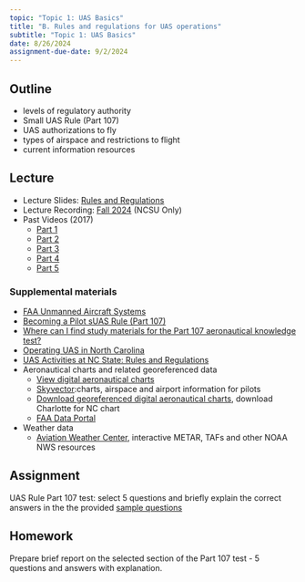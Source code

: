 ```yaml
---
topic: "Topic 1: UAS Basics"
title: "B. Rules and regulations for UAS operations"
subtitle: "Topic 1: UAS Basics"
date: 8/26/2024
assignment-due-date: 9/2/2024
---
```


## Outline

* levels of regulatory authority
* Small UAS Rule (Part 107)
* UAS authorizations to fly
* types of airspace and restrictions to flight
* current information resources 

## Lecture

* Lecture Slides: [Rules and Regulations](lectures/lecture_1b.qmd)
* Lecture Recording: [Fall 2024]({{< var recordings.topic1.lecture1b >}}) (NCSU Only)
* Past Videos (2017)
    * [Part 1](https://youtu.be/Pf_kwEq6too?feature=shared)
    * [Part 2](https://youtu.be/JUM93NZlukI?feature=shared)
    * [Part 3](https://youtu.be/goewibtKfgQ?feature=shared)
    * [Part 4](https://youtu.be/KQ02OTxmlNA?feature=shared)
    * [Part 5](https://youtu.be/lW58hD165sY?feature=shared)

### Supplemental materials

* [FAA Unmanned Aircraft Systems](https://www.faa.gov/uas/)
* [Becoming a Pilot sUAS Rule (Part 107)](https://www.faa.gov/uas/commercial_operators/become_a_drone_pilot/)
* [Where can I find study materials for the Part 107 aeronautical knowledge test?](https://www.faa.gov/faq/where-can-i-find-study-materials-part-107-aeronautical-knowledge-test)
* [Operating UAS in North Carolina](https://www.ncdot.gov/aviation/uas/)
* [UAS Activities at NC State: Rules and Regulations](https://oit.ncsu.edu/about/units/campus-it/rules-and-regulations/uas/)
* Aeronautical charts and related georeferenced data
    * [View digital aeronautical charts](https://vfrmap.com/)
    * [Skyvector](https://skyvector.com/):charts, airspace and airport information for pilots
    * [Download georeferenced digital aeronautical charts](http://www.faa.gov/air_traffic/flight_info/aeronav/digital_products/vfr/), download Charlotte for NC chart
    * [FAA Data Portal](https://www.faa.gov/data)
* Weather data
    * [Aviation Weather Center](https://www.aviationweather.gov/), interactive METAR, TAFs and other NOAA NWS resources 
<!-- * Other helpful material (Need Permission)
    * [Educational use of UAS](https://drive.google.com/open?id=0B8j08KoSleFQd3gzdElMOHJKMHM)  -->


## Assignment

UAS Rule Part 107 test: select 5 questions and briefly explain the correct answers in the the provided [sample questions](https://www.faa.gov/sites/faa.gov/files/training_testing/testing/test_questions/uag_questions.pdf) 

## Homework

Prepare brief report on the selected section of the Part 107 test - 5 questions and answers with explanation. 
